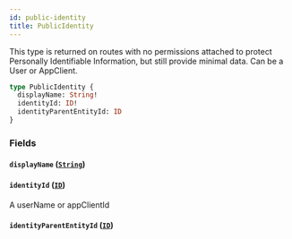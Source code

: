 ```yaml
---
id: public-identity
title: PublicIdentity
---
```



This type is returned on routes with no permissions attached to protect
Personally Identifiable Information, but still provide minimal data.
Can be a User or AppClient.


```graphql
type PublicIdentity {
  displayName: String!
  identityId: ID!
  identityParentEntityId: ID
}
```


### Fields

#### `displayName` ([`String`](/developers/demandhq-apis/demand-api/graphql/reference/scalars/string))




#### `identityId` ([`ID`](/developers/demandhq-apis/demand-api/graphql/reference/scalars/id))

A userName or appClientId


#### `identityParentEntityId` ([`ID`](/developers/demandhq-apis/demand-api/graphql/reference/scalars/id))






